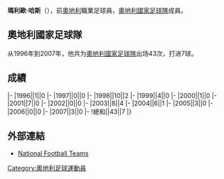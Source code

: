 {{Infobox football biography
|name=瑪利歐·哈斯
|image=Mario Haas - SK Sturm Graz.jpg
|fullname=Mario Haas
|birth_date={{Birth date and age|1974|9|16}}
|cityofbirth=[[格拉茨|格拉茨]]
|countryofbirth=[[奧地利|奧地利]]
|height=
|position=[[前鋒_(足球)|前鋒]]
|currentclub=
|years1=1992-1999
|clubs1=[[格拉茲風暴體育俱樂部|格拉茨]]
|caps1=
|goals1=
|years2=1999-2000
|clubs2=[[斯特拉斯堡競賽會|史特拉斯堡]]
|caps2=
|goals2=
|years3=2001-2005
|clubs3=[[格拉茲風暴體育俱樂部|格拉茨]]
|caps3=
|goals3=
|years4=2005-2006
|clubs4=[[JEF聯市原·千葉|JEF聯市原·千葉]]
|caps4=
|goals4=
|years5=2007-2012
|clubs5=[[格拉茲風暴體育俱樂部|格拉茨]]
|caps5=
|goals5=
|nationalyears=1996-2007
|nationalteam=[[奧地利國家足球隊|奧地利]]
|nationalcaps(goals)=43 (7)
}}
'''瑪利歐·哈斯'''（{{Bd|1974年|9月16日||}}），前[[奧地利|奧地利]]職業足球員，[[奧地利國家足球隊|奧地利國家足球隊]]成員。

==奧地利國家足球隊==
从1996年到2007年，他共为[[奧地利國家足球隊|奧地利國家足球隊]]出场43次，打进7球。

==成績==
{{Football player national team statistics|AUT}}
|-
|1996||1||0
|-
|1997||0||0
|-
|1998||10||2
|-
|1999||4||0
|-
|2000||1||0
|-
|2001||7||0
|-
|2002||0||0
|-
|2003||8||4
|-
|2004||6||1
|-
|2005||3||0
|-
|2006||0||0
|-
|2007||3||0
|-
!總和||43||7
|}

==外部連結==
{{Reflist}}
*[http://www.national-football-teams.com/v2/player.php?id=485 National Football Teams] {{Wayback|url=http://www.national-football-teams.com/v2/player.php?id=485 |date=20120919175853 }}

{{Soccer-player-stub}}

{{DEFAULTSORT:Haas, Mario}}
[[Category:奧地利足球運動員|Category:奧地利足球運動員]]